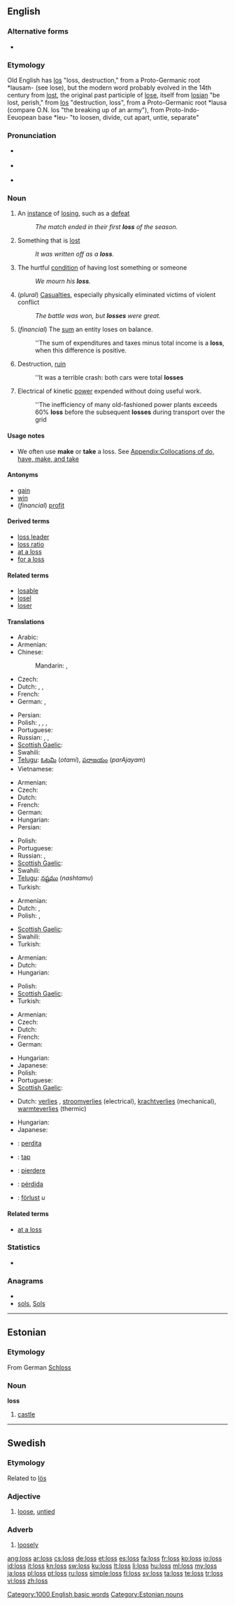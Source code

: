 {{also|lõss|löss|løss|loß|löß}}
{{also|los}}
==English==

===Alternative forms===
* {{l|en|loß}} {{qualifier|obsolete}}

===Etymology===
Old English has [[los]] "loss, destruction," from a Proto-Germanic root *lausam- (see lose), but the modern word probably evolved in the 14th century from [[lost]], the original past participle of [[lose]], itself from {{etyl|ang}} [[losian]] "be lost, perish," from [[los]] "destruction, loss", from a Proto-Germanic root *lausa (compare O.N. los "the breaking up of an army"), from Proto-Indo-Eeuopean base *leu- "to loosen, divide, cut apart, untie, separate"

===Pronunciation===

* {{a|UK}} {{IPA|/lɒs/|}}
* {{a|US}} {{IPA|/lɑs/|/lɔs/}}
* {{audio|en-us-loss.ogg|Audio (US)}}
*: {{rhymes|ɒs}}

===Noun===
{{en-noun|es}}

# An [[instance]] of [[losing]], such as a [[defeat]]
#: ''The match ended in their first '''loss''' of the season.''
# Something that is [[lost]]
#: ''It was written off as a '''loss'''.''
# The hurtful [[condition]] of having lost something or someone
#: ''We mourn his '''loss'''.''
# (''plural'') [[casualties|Casualties]], especially physically eliminated victims of violent conflict
#: ''The battle was won, but '''losses''' were great.''
# (''financial'') The [[sum]] an entity loses on balance.
#: ''The sum of expenditures and taxes minus total income is a '''loss''', when this difference is positive.
# Destruction, [[ruin]]
#: ''It was a terrible crash: both cars were total '''losses'''
# {{engineering}} Electrical of kinetic [[power]] expended without doing useful work.
#: ''The inefficiency of many old-fashioned power plants exceeds 60% '''loss''' before the subsequent '''losses''' during transport over the grid

====Usage notes====
* We often use '''make''' or '''take''' a loss. See [[Appendix:Collocations of do, have, make, and take]]

====Antonyms====
* [[gain]]
* [[win]]
* (''financial'') [[profit]]

====Derived terms====
* [[loss leader]]
* [[loss ratio]]
* [[at a loss]]
* [[for a loss]]

====Related terms====
* [[losable]]
* [[losel]]
* [[loser]]

====Translations====
{{trans-top|instance of losing}}
* Arabic: {{t|ar|خسارة|f|tr=khasaara}}
* Armenian: {{t-|hy|կորուստ|tr=korust}}
* Chinese:
*: Mandarin: {{t|zh|滅失|sc=Hani}}, {{t|zh|灭失|tr=mièshī|sc=Hani}}
* Czech: {{t-|cs|prohra|f}}
* Dutch: {{t+|nl|verlies|n}}, {{t+|nl|nederlaag}}, {{t+|nl|verliezen|n}}
* French: {{t+|fr|défaite|f}}
* German: {{t+|de|Verlust|m}}, {{qualifier|in a game or war}} {{t|de|Niederlage|f}}
{{trans-mid}}
* Persian: {{t+|fa|زیان|tr=ziyān|xs=Persian}}
* Polish: {{t|pl|utrata|f}}, {{t|pl|strata|f}}, {{qualifier|in a game}} {{t|pl|przegrana|f}}, {{t|pl|porażka|f}}
* Portuguese: {{t+|pt|perda|f}}
* Russian: {{qualifier|in a game}} {{t|ru|проигрыш|m|tr=próigryš|sc=Cyrl}}, {{qualifier|in a game or war}} {{t|ru|поражение|n|tr=poražénije|sc=Cyrl}}, {{qualifier|object or person}} {{t|ru|потеря|f|tr=potérja|sc=Cyrl}}
* [[Scottish Gaelic]]: {{t-|gd|call|m|xs=Scottish Gaelic}}
* Swahili: {{t+|sw|hasara|xs=Swahili}}
* [[Telugu]]: [[ఓటమి]] (''otami''), [[పరాజయం]] (''parAjayam'')
* Vietnamese: {{t+|vi|mất|xs=Vietnamese}}
{{trans-bottom}}

{{trans-top|something lost}}
* Armenian: {{t-|hy|կորուստ|tr=korust}}
* Czech: {{t-|cs|ztráta|f}}
* Dutch: {{t+|nl|verlies|n}}
* French: {{t+|fr|perte|f}}
* German: {{t+|de|Verlust|m}}
* Hungarian: {{t|hu|veszteség}}
* Persian: {{t+|fa|زیان|tr=ziyān|xs=Persian}}
{{trans-mid}}
* Polish: {{t|pl|zguba|f}}
* Portuguese: {{t+|pt|perda|f}}
* Russian: {{t+|ru|потеря|f|tr=''pot'ér'a''}}, {{t+|ru|утрата|f|tr=''utráta''}}
* [[Scottish Gaelic]]: {{t-|gd|call|m|xs=Scottish Gaelic}}
* Swahili: {{t+|sw|hasara|xs=Swahili}}
* [[Telugu]]: [[నష్టము]] (''nashtamu'')
* Turkish: {{t+|tr|kayıp}}
{{trans-bottom}}

{{trans-top|hurtful condition resulting from losing}}
* Armenian: {{t-|hy|կորուստ|tr=korust}}
* Dutch: {{t+|nl|verlies|n}}, {{t-|nl|verslagenheid}}
* Polish: {{t|pl|strata|f}}, {{t|pl|utrata|f}}
{{trans-mid}}
* [[Scottish Gaelic]]: {{t-|gd|call|m|xs=Scottish Gaelic}}
* Swahili: {{t+|sw|hasara|xs=Swahili}}
* Turkish: {{t+|tr|kayıp}}
{{trans-bottom}}

{{trans-top|casualties}}
* Armenian: {{t-|hy|կորուստ|tr=korust}}
* Dutch: {{t+|nl|verliezen|p}}
* Hungarian: {{t|hu|veszteség}}
{{trans-mid}}
* Polish: {{t|pl|straty|p}}
* [[Scottish Gaelic]]: {{t-|gd|call|m|xs=Scottish Gaelic}}
* Turkish: {{t+|tr|kayıp}}
{{trans-bottom}}

{{trans-top|financial: negative result on balance}}
* Armenian: {{t|hy|վնաս|tr=vnas}}
* Czech: {{t-|cs|ztráta|f}}
* Dutch: {{t+|nl|verlies|n}}
* French: {{t+|fr|perte|f}}
* German: {{t+|de|Verlust|m}}
{{trans-mid}}
* Hungarian: {{t|hu|veszteség}}
* Japanese: {{t+|ja|損益|tr=''son'eki''}}
* Polish: {{t|pl|strata|f}}
* Portuguese: {{t+|pt|perda|f}}
* [[Scottish Gaelic]]: {{t-|gd|call|m|xs=Scottish Gaelic}}
{{trans-bottom}}

{{trans-top|engineering: power expended without doing useful work}}
* Dutch: [[verlies]] {{n}}, [[stroomverlies]] (electrical), [[krachtverlies]] (mechanical), [[warmteverlies]] (thermic)
{{trans-mid}}
* Hungarian: {{t|hu|veszteség}}
* Japanese: {{t+|ja|損失|tr=''sonshitsu''}}
{{trans-bottom}}

{{checktrans}}
* {{ttbc|ia}}: [[perdita]]
* {{ttbc|no}}: [[tap]]
* {{ttbc|ro}}: [[pierdere]] {{f}}
* {{ttbc|es}}: [[pérdida]]
* {{ttbc|sv}}: [[förlust]] ''u''

====Related terms====
* [[at a loss]]

===Statistics===
* {{rank|plan|pain|official|940|loss|spot|wonderful|shook}}

===Anagrams===
* {{alphagram|loss}}
* [[sols#English|sols]], [[Sols#English|Sols]]

[[Category:1000 English basic words]]

----

==Estonian==

===Etymology===
From German [[Schloss]]

===Noun===
'''loss'''

# [[castle]]

[[Category:Estonian nouns]]

----

==Swedish==

===Etymology===
Related to [[lös]]

===Adjective===
{{infl|sv|adjective}}

# [[loose]], [[untied]]

===Adverb===
{{infl|sv|adverb}}

# [[loosely]]

[[ang:loss]]
[[ar:loss]]
[[cs:loss]]
[[de:loss]]
[[et:loss]]
[[es:loss]]
[[fa:loss]]
[[fr:loss]]
[[ko:loss]]
[[io:loss]]
[[id:loss]]
[[it:loss]]
[[kn:loss]]
[[sw:loss]]
[[ku:loss]]
[[lt:loss]]
[[li:loss]]
[[hu:loss]]
[[ml:loss]]
[[my:loss]]
[[ja:loss]]
[[pl:loss]]
[[pt:loss]]
[[ru:loss]]
[[simple:loss]]
[[fi:loss]]
[[sv:loss]]
[[ta:loss]]
[[te:loss]]
[[tr:loss]]
[[vi:loss]]
[[zh:loss]]